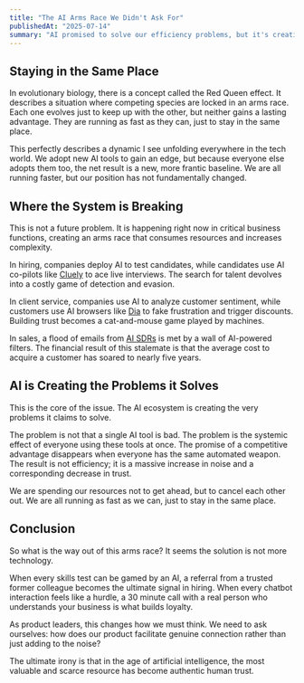 ```yaml
---
title: "The AI Arms Race We Didn't Ask For"
publishedAt: "2025-07-14"
summary: "AI promised to solve our efficiency problems, but it's creating new ones. In the arms race of automation, everyone is running faster just to stay in the same place. What does this mean for building products?"
---
```


## Staying in the Same Place

In evolutionary biology, there is a concept called the Red Queen effect. It describes a situation where competing species are locked in an arms race. Each one evolves just to keep up with the other, but neither gains a lasting advantage. They are running as fast as they can, just to stay in the same place.

This perfectly describes a dynamic I see unfolding everywhere in the tech world. We adopt new AI tools to gain an edge, but because everyone else adopts them too, the net result is a new, more frantic baseline. We are all running faster, but our position has not fundamentally changed.

## Where the System is Breaking

This is not a future problem. It is happening right now in critical business functions, creating an arms race that consumes resources and increases complexity.

In hiring, companies deploy AI to test candidates, while candidates use AI co-pilots like [Cluely](https://cluely.com/) to ace live interviews. The search for talent devolves into a costly game of detection and evasion.

In client service, companies use AI to analyze customer sentiment, while customers use AI browsers like [Dia](https.www.diabrowser.com/) to fake frustration and trigger discounts. Building trust becomes a cat-and-mouse game played by machines.

In sales, a flood of emails from [AI SDRs](https://aisdr.com/) is met by a wall of AI-powered filters. The financial result of this stalemate is that the average cost to acquire a customer has soared to nearly five years.

## AI is Creating the Problems it Solves

This is the core of the issue. The AI ecosystem is creating the very problems it claims to solve.

The problem is not that a single AI tool is bad. The problem is the systemic effect of everyone using these tools at once. The promise of a competitive advantage disappears when everyone has the same automated weapon. The result is not efficiency; it is a massive increase in noise and a corresponding decrease in trust.

We are spending our resources not to get ahead, but to cancel each other out. We are all running as fast as we can, just to stay in the same place.

## Conclusion

So what is the way out of this arms race? It seems the solution is not more technology.

When every skills test can be gamed by an AI, a referral from a trusted former colleague becomes the ultimate signal in hiring. When every chatbot interaction feels like a hurdle, a 30 minute call with a real person who understands your business is what builds loyalty.

As product leaders, this changes how we must think. We need to ask ourselves: how does our product facilitate genuine connection rather than just adding to the noise?

The ultimate irony is that in the age of artificial intelligence, the most valuable and scarce resource has become authentic human trust.